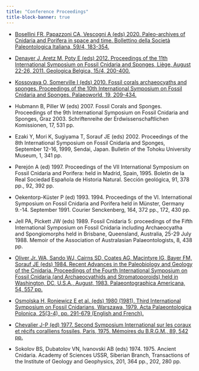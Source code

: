 ```yaml
---
title: "Conference Proceedings"
title-block-banner: true
---
```


-   [Bosellini FR, Papazzoni CA, Vescogni A (eds) 2020. Paleo-archives of Cnidaria and Porifera in space and time. Bollettino della Società Paleontologica Italiana, 59/4, 183-354.](proc-2020.pdf)

-   [Denayer J, Aretz M, Poty E (eds) 2012. Proceedings of the 11th International Symposium on Fossil Cnidaria and Sponges, Liège, August 22-26, 2011. Geologica Belgica, 15/4, 200-400.](proc-2012.pdf)

-   [Kossovaya O, Somerville I (eds) 2010. Fossil corals archaeocyaths and sponges. Proceedings of the 10th International Symposium on Fossil Cnidaria and Sponges. Palaeoworld, 19, 209-434.](proc-2010.pdf)

-   Hubmann B, Piller W (eds) 2007. Fossil Corals and Sponges. Proceedings of the 9th International Symposium on Fossil Cnidaria and Sponges, Graz 2003. Schriftenreihe der Erdwissenschaftlichen Komissionen, 17, 531 pp.

-   Ezaki Y, Mori K, Sugiyama T, Sorauf JE (eds) 2002. Proceedings of the 8th International Symposium on Fossil Cnidaria and Sponges, September 12-16, 1999, Sendai, Japan. Bulletin of the Tohoku University Museum, 1, 341 pp.

-   Perejón A (ed) 1997. Proceedings of the VII International Symposium on Fossil Cnidaria and Porifera: held in Madrid, Spain, 1995. Boletín de la Real Sociedad Española de Historia Natural. Sección geológica, 91, 378 pp., 92, 392 pp.

-   Oekentorp-Küster P (ed) 1993. 1994. Proceedings of the VI. International Symposium on Fossil Cnidaria and Porifera held in Münster, Germany 9.-14. September 1991. Courier Senckenberg, 164, 372 pp., 172, 430 pp.

-   Jell PA, Pickett JW (eds) 1989. Fossil Cnidaria 5: proceedings of the Fifth International Symposium on Fossil Cnidaria including Archaeocyatha and Spongiomorphs held in Brisbane, Queensland, Australia, 25-29 July 1988. Memoir of the Association of Australasian Palaeontologists, 8, 438 pp.

-   [Oliver Jr. WA, Sando WJ, Cairns SD, Coates AG, Macintyre IG, Bayer FM, Sorauf JE (eds) 1984. Recent Advances in the Paleobiology and Geology of the Cnidaria. Proceedings of the Fourth International Symposium on Fossil Cnidaria (and Archaeocyathids and Stromatoporoids) held in Washington, DC, U.S.A., August, 1983. Palaeontographica Americana, 54, 557 pp.](https://www.biodiversitylibrary.org/page/28035197#page/5/mode/1up)

-   [Osmolska H, Roniewicz E et al. (eds) 1980 (1981). Third International Symposium on Fossil Cnidarians, Warszawa, 1979. Acta Palaeontologica Polonica, 25(3-4), pp. 291-679 (English and French).](https://www.app.pan.pl/issue.html?issue=99)

-   [Chevalier J-P (ed) 1977. Second Symposium International sur les coraux et récifs coralliens fossiles, Paris, 1975. Mémoires du B.R.G.M., 89, 542 pp.](https://ia904708.us.archive.org/18/items/palaeontographic541984pale/palaeontographic541984pale.pdf)

-   Sokolov BS, Dubatolov VN, Ivanovski AB (eds) 1974. 1975. Ancient Cnidaria. Academy of Sciences USSR, Siberian Branch, Transactions of the Institute of Geology and Geophysics, 201, 364 pp., 202, 280 pp.
